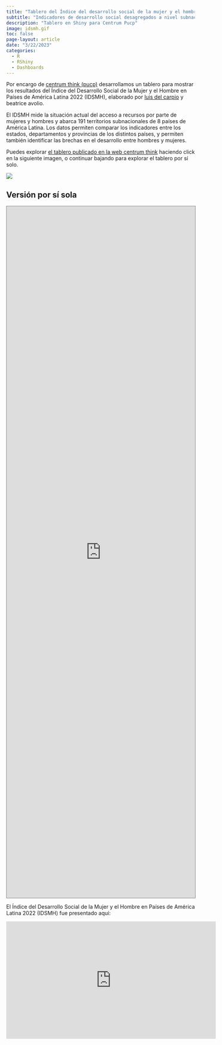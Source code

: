 ```yaml
---
title: "Tablero del Índice del desarrollo social de la mujer y el hombre"
subtitle: "Indicadores de desarrollo social desagregados a nivel subnacional para ocho países de América Latina"
description: "Tablero en Shiny para Centrum Pucp"
image: idsmh.gif
toc: false
page-layout: article
date: "3/22/2023"
categories:
  - R
  - RShiny
  - Dashboards
---
```


Por encargo de [centrum think (pucp)](https://centrumthink.pucp.edu.pe/) desarrollamos un tablero para mostrar los resultados del Índice del Desarrollo Social de la Mujer y el Hombre en Países de América Latina 2022 (IDSMH), elaborado por [luis del carpio](https://centrum.pucp.edu.pe/centrum/profesores/luis-del-carpio/) y beatrice avolio.

El IDSMH mide la situación actual del acceso a recursos por parte de mujeres y hombres y abarca 191 territorios subnacionales de 8 países de América Latina. Los datos permiten comparar los indicadores entre los estados, departamentos y provincias de los distintos países, y permiten también identificar las brechas en el desarrollo entre hombres y mujeres.

Puedes explorar [el tablero publicado en la web centrum think](https://centrumthink.pucp.edu.pe/estudio/indice-del-desarrollo-social-de-la-mujer-y-el-hombre-en-paises-de-america-latina-2023-idsmh/) haciendo click en la siguiente imagen, o continuar bajando para explorar el tablero por sí solo.


[![](images/centrum.png)](https://centrumthink.pucp.edu.pe/estudio/indice-del-desarrollo-social-de-la-mujer-y-el-hombre-en-paises-de-america-latina-2023-idsmh/)


## Versión por sí sola

<iframe src="https://desarroio.shinyapps.io/centrum-idsmh/" width="100%" height="1850" style="border: 1px solid #808080;"></iframe>





El Índice del Desarrollo Social de la Mujer y el Hombre en Países de América Latina 2022 (IDSMH) fue presentado aquí:

```{=html}
<iframe src="https://www.facebook.com/plugins/video.php?height=314&href=https%3A%2F%2Fwww.facebook.com%2FCENTRUMPUCP%2Fvideos%2F251245697332653%2F&show_text=false&width=560&t=5689" width="560" height="314" style="border:none;overflow:hidden" scrolling="no" frameborder="0" allowfullscreen="true" allow="autoplay; clipboard-write; encrypted-media; picture-in-picture; web-share" allowFullScreen="true"></iframe>
```
